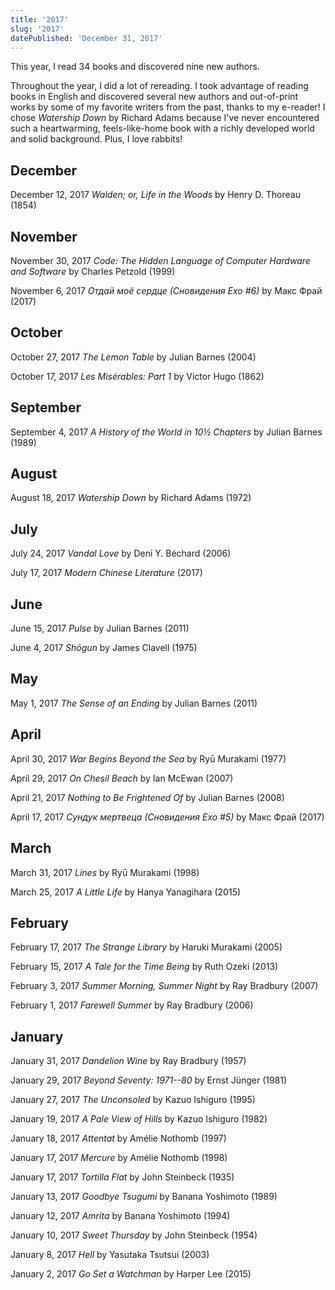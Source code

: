 ```yaml
---
title: '2017'
slug: '2017'
datePublished: 'December 31, 2017'
---
```


This year, I read 34 books and discovered nine new authors.

Throughout the year, I did a lot of rereading. I took advantage of reading books
in English and discovered several new authors and out-of-print works by some of
my favorite writers from the past, thanks to my e-reader! I chose _Watership
Down_ by Richard Adams because I've never encountered such a heartwarming,
feels-like-home book with a richly developed world and solid background. Plus, I
love rabbits!

## December

December 12, 2017 _Walden; or, Life in the Woods_ by Henry D. Thoreau (1854)

## November

November 30, 2017 _Code: The Hidden Language of Computer Hardware and Software_
by Charles Petzold (1999)

November 6, 2017 _Отдай моё сердце (Сновидения Ехо #6)_ by Макс Фрай (2017)

## October

October 27, 2017 _The Lemon Table_ by Julian Barnes (2004)

October 17, 2017 _Les Misérables: Part 1_ by Victor Hugo (1862)

## September

September 4, 2017 _A History of the World in 10½ Chapters_ by Julian Barnes
(1989)

## August

August 18, 2017 _Watership Down_ by Richard Adams (1972)

## July

July 24, 2017 _Vandal Love_ by Deni Y. Béchard (2006)

July 17, 2017 _Modern Chinese Literature_ (2017)

## June

June 15, 2017 _Pulse_ by Julian Barnes (2011)

June 4, 2017 _Shōgun_ by James Clavell (1975)

## May

May 1, 2017 _The Sense of an Ending_ by Julian Barnes (2011)

## April

April 30, 2017 _War Begins Beyond the Sea_ by Ryū Murakami (1977)

April 29, 2017 _On Chesil Beach_ by Ian McEwan (2007)

April 21, 2017 _Nothing to Be Frightened Of_ by Julian Barnes (2008)

April 17, 2017 _Сундук мертвеца (Сновидения Ехо #5)_ by Макс Фрай (2017)

## March

March 31, 2017 _Lines_ by Ryū Murakami (1998)

March 25, 2017 _A Little Life_ by Hanya Yanagihara (2015)

## February

February 17, 2017 _The Strange Library_ by Haruki Murakami (2005)

February 15, 2017 _A Tale for the Time Being_ by Ruth Ozeki (2013)

February 3, 2017 _Summer Morning, Summer Night_ by Ray Bradbury (2007)

February 1, 2017 _Farewell Summer_ by Ray Bradbury (2006)

## January

January 31, 2017 _Dandelion Wine_ by Ray Bradbury (1957)

January 29, 2017 _Beyond Seventy: 1971--80_ by Ernst Jünger (1981)

January 27, 2017 _The Unconsoled_ by Kazuo Ishiguro (1995)

January 19, 2017 _A Pale View of Hills_ by Kazuo Ishiguro (1982)

January 18, 2017 _Attentat_ by Amélie Nothomb (1997)

January 17, 2017 _Mercure_ by Amélie Nothomb (1998)

January 17, 2017 _Tortilla Flat_ by John Steinbeck (1935)

January 13, 2017 _Goodbye Tsugumi_ by Banana Yoshimoto (1989)

January 12, 2017 _Amrita_ by Banana Yoshimoto (1994)

January 10, 2017 _Sweet Thursday_ by John Steinbeck (1954)

January 8, 2017 _Hell_ by Yasutaka Tsutsui (2003)

January 2, 2017 _Go Set a Watchman_ by Harper Lee (2015)
